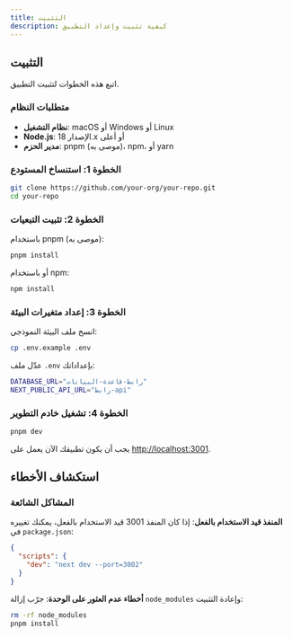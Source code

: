 ```yaml
---
title: التثبيت
description: كيفية تثبيت وإعداد التطبيق
---
```


## التثبيت

اتبع هذه الخطوات لتثبيت التطبيق.

### متطلبات النظام

- **نظام التشغيل**: macOS أو Windows أو Linux
- **Node.js**: الإصدار 18.x أو أعلى
- **مدير الحزم**: pnpm (موصى به)، npm، أو yarn

### الخطوة 1: استنساخ المستودع

```bash
git clone https://github.com/your-org/your-repo.git
cd your-repo
```

### الخطوة 2: تثبيت التبعيات

باستخدام pnpm (موصى به):

```bash
pnpm install
```

أو باستخدام npm:

```bash
npm install
```

### الخطوة 3: إعداد متغيرات البيئة

انسخ ملف البيئة النموذجي:

```bash
cp .env.example .env
```

عدّل ملف `.env` بإعداداتك:

```bash
DATABASE_URL="رابط-قاعدة-البيانات"
NEXT_PUBLIC_API_URL="رابط-api"
```

### الخطوة 4: تشغيل خادم التطوير

```bash
pnpm dev
```

يجب أن يكون تطبيقك الآن يعمل على [http://localhost:3001](http://localhost:3001).

## استكشاف الأخطاء

### المشاكل الشائعة

**المنفذ قيد الاستخدام بالفعل**: إذا كان المنفذ 3001 قيد الاستخدام بالفعل، يمكنك تغييره في `package.json`:

```json
{
  "scripts": {
    "dev": "next dev --port=3002"
  }
}
```

**أخطاء عدم العثور على الوحدة**: جرّب إزالة `node_modules` وإعادة التثبيت:

```bash
rm -rf node_modules
pnpm install
```
